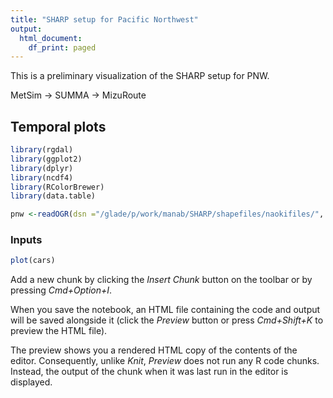 ```yaml
---
title: "SHARP setup for Pacific Northwest"
output:
  html_document:
    df_print: paged
---
```


This is a preliminary visualization of the SHARP setup for PNW.

MetSim -> SUMMA -> MizuRoute

## Temporal plots

```r
library(rgdal)
library(ggplot2)
library(dplyr)
library(ncdf4)
library(RColorBrewer)
library(data.table)
```

```r
pnw <-readOGR(dsn ="/glade/p/work/manab/SHARP/shapefiles/naokifiles/", layer = 'Region_17_merged_hru')

```

### Inputs

```r
plot(cars)
```

Add a new chunk by clicking the *Insert Chunk* button on the toolbar or by pressing *Cmd+Option+I*.

When you save the notebook, an HTML file containing the code and output will be saved alongside it (click the *Preview* button or press *Cmd+Shift+K* to preview the HTML file). 

The preview shows you a rendered HTML copy of the contents of the editor. Consequently, unlike *Knit*, *Preview* does not run any R code chunks. Instead, the output of the chunk when it was last run in the editor is displayed.

